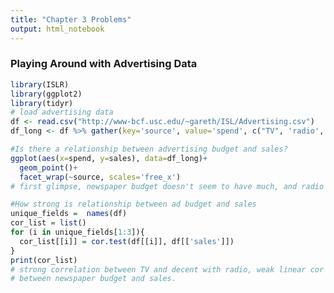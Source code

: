 ```yaml
---
title: "Chapter 3 Problems"
output: html_notebook
---
```


### Playing Around with Advertising Data  
```r
library(ISLR)
library(ggplot2)
library(tidyr)
# load advertising data 
df <- read.csv("http://www-bcf.usc.edu/~gareth/ISL/Advertising.csv")
df_long <- df %>% gather(key='source', value='spend', c("TV", 'radio', 'newspaper'))

#Is there a relationship between advertising budget and sales?
ggplot(aes(x=spend, y=sales), data=df_long)+
  geom_point()+
  facet_wrap(~source, scales='free_x')
# first glimpse, newspaper budget doesn't seem to have much, and radio seems to have a boundary. TV has clearest relationship. however, newspaper seems correlated with good sales still 

#How strong is relationship between ad budget and sales 
unique_fields =  names(df)
cor_list = list()
for (i in unique_fields[1:3]){
  cor_list[[i]] = cor.test(df[[i]], df[['sales']])
}
print(cor_list)
# strong correlation between TV and decent with radio, weak linear cor 
# between newspaper budget and sales.  

```




